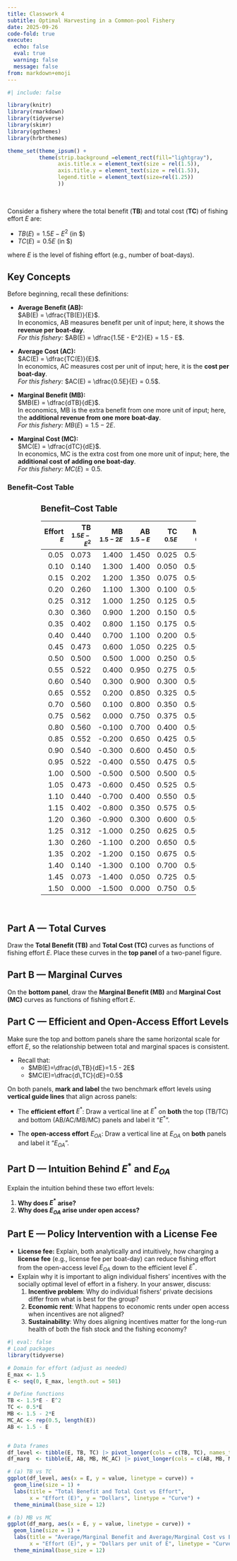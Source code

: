 ```yaml
---
title: Classwork 4
subtitle: Optimal Harvesting in a Common-pool Fishery
date: 2025-09-26
code-fold: true
execute: 
  echo: false
  eval: true
  warning: false
  message: false
from: markdown+emoji
---
```

```r
#| include: false

library(knitr)
library(rmarkdown)
library(tidyverse)
library(skimr)
library(ggthemes)
library(hrbrthemes)

theme_set(theme_ipsum() +
          theme(strip.background =element_rect(fill="lightgray"),
                axis.title.x = element_text(size = rel(1.5)),
                axis.title.y = element_text(size = rel(1.5)),
                legend.title = element_text(size=rel(1.25))
                ))
```


<br>

Consider a fishery where the total benefit (**TB**) and total cost (**TC**) of fishing effort $E$ are:

- $TB(E)=1.5E - E^{2}$ (in \$)
- $TC(E)=0.5E$ (in \$)

where $E$ is the level of fishing effort (e.g., number of boat-days).

## Key Concepts

Before beginning, recall these definitions:

- **Average Benefit (AB):**  
  $AB(E) = \dfrac{TB(E)}{E}$.  
  In economics, AB measures benefit per unit of input; here, it shows the **revenue per boat-day**.  
  *For this fishery:* $AB(E) = \dfrac{1.5E - E^2}{E} = 1.5 - E$.  

- **Average Cost (AC):**  
  $AC(E) = \dfrac{TC(E)}{E}$.  
  In economics, AC measures cost per unit of input; here, it is the **cost per boat-day**.  
  *For this fishery:* $AC(E) = \dfrac{0.5E}{E} = 0.5$.  

- **Marginal Benefit (MB):**  
  $MB(E) = \dfrac{dTB}{dE}$.  
  In economics, MB is the extra benefit from one more unit of input; here, the **additional revenue from one more boat-day**.  
  *For this fishery:* $MB(E) = 1.5 - 2E$.  

- **Marginal Cost (MC):**  
  $MC(E) = \dfrac{dTC}{dE}$.  
  In economics, MC is the extra cost from one more unit of input; here, the **additional cost of adding one boat-day**.  
  *For this fishery:* $MC(E) = 0.5$.  

### Benefit–Cost Table

<div style="font-size:90%; width:70%; margin:auto;">

## Benefit–Cost Table

|    Effort <br><small>$E$</small> |     TB <br><small>$1.5E - E^2$</small> |    MB <br><small>$1.5 - 2E$</small> |    AB <br><small>$1.5 - E$</small> |    TC <br><small>$0.5E$</small> |   MC <br><small>$0.5$</small> |    AC <br><small>$0.5$</small> |
|-----:|-------:|------:|------:|------:|-----:|------:|
| 0.05 |  0.073 |  1.400 | 1.450 | 0.025 | 0.500 | 0.500 |
| 0.10 |  0.140 |  1.300 | 1.400 | 0.050 | 0.500 | 0.500 |
| 0.15 |  0.202 |  1.200 | 1.350 | 0.075 | 0.500 | 0.500 |
| 0.20 |  0.260 |  1.100 | 1.300 | 0.100 | 0.500 | 0.500 |
| 0.25 |  0.312 |  1.000 | 1.250 | 0.125 | 0.500 | 0.500 |
| 0.30 |  0.360 |  0.900 | 1.200 | 0.150 | 0.500 | 0.500 |
| 0.35 |  0.402 |  0.800 | 1.150 | 0.175 | 0.500 | 0.500 |
| 0.40 |  0.440 |  0.700 | 1.100 | 0.200 | 0.500 | 0.500 |
| 0.45 |  0.473 |  0.600 | 1.050 | 0.225 | 0.500 | 0.500 |
| 0.50 |  0.500 |  0.500 | 1.000 | 0.250 | 0.500 | 0.500 |
| 0.55 |  0.522 |  0.400 | 0.950 | 0.275 | 0.500 | 0.500 |
| 0.60 |  0.540 |  0.300 | 0.900 | 0.300 | 0.500 | 0.500 |
| 0.65 |  0.552 |  0.200 | 0.850 | 0.325 | 0.500 | 0.500 |
| 0.70 |  0.560 |  0.100 | 0.800 | 0.350 | 0.500 | 0.500 |
| 0.75 |  0.562 |  0.000 | 0.750 | 0.375 | 0.500 | 0.500 |
| 0.80 |  0.560 | -0.100 | 0.700 | 0.400 | 0.500 | 0.500 |
| 0.85 |  0.552 | -0.200 | 0.650 | 0.425 | 0.500 | 0.500 |
| 0.90 |  0.540 | -0.300 | 0.600 | 0.450 | 0.500 | 0.500 |
| 0.95 |  0.522 | -0.400 | 0.550 | 0.475 | 0.500 | 0.500 |
| 1.00 |  0.500 | -0.500 | 0.500 | 0.500 | 0.500 | 0.500 |
| 1.05 |  0.473 | -0.600 | 0.450 | 0.525 | 0.500 | 0.500 |
| 1.10 |  0.440 | -0.700 | 0.400 | 0.550 | 0.500 | 0.500 |
| 1.15 |  0.402 | -0.800 | 0.350 | 0.575 | 0.500 | 0.500 |
| 1.20 |  0.360 | -0.900 | 0.300 | 0.600 | 0.500 | 0.500 |
| 1.25 |  0.312 | -1.000 | 0.250 | 0.625 | 0.500 | 0.500 |
| 1.30 |  0.260 | -1.100 | 0.200 | 0.650 | 0.500 | 0.500 |
| 1.35 |  0.202 | -1.200 | 0.150 | 0.675 | 0.500 | 0.500 |
| 1.40 |  0.140 | -1.300 | 0.100 | 0.700 | 0.500 | 0.500 |
| 1.45 |  0.073 | -1.400 | 0.050 | 0.725 | 0.500 | 0.500 |
| 1.50 |  0.000 | -1.500 | 0.000 | 0.750 | 0.500 | 0.500 |

</div>

<br>

## Part A — Total Curves
Draw the **Total Benefit (TB)** and **Total Cost (TC)** curves as functions of fishing effort $E$.  Place these curves in the **top panel** of a two-panel figure.

## Part B — Marginal Curves
On the **bottom panel**, draw the **Marginal Benefit (MB)** and **Marginal Cost (MC)** curves as functions of fishing effort $E$.  

## Part C — Efficient and Open-Access Effort Levels
Make sure the top and bottom panels share the same horizontal scale for effort $E$, so the relationship between total and marginal spaces is consistent.

- Recall that:
  - $MB(E)=\dfrac{d\,TB}{dE}=1.5 - 2E$
  - $MC(E)=\dfrac{d\,TC}{dE}=0.5$

On both panels, **mark and label** the two benchmark effort levels using **vertical guide lines** that align across panels:

- The **efficient effort** $E^*$:
  Draw a vertical line at $E^*$ on **both** the top (TB/TC) and bottom (AB/AC/MB/MC) panels and label it “$E^*$”.

- The **open-access effort** $E_{OA}$:
  Draw a vertical line at $E_{OA}$ on **both** panels and label it “$E_{OA}$”.


## Part D — Intuition Behind $E^*$ and $E_{OA}$
Explain the intuition behind these two effort levels:

1. **Why does $E^*$ arise?**  
2. **Why does $E_{OA}$ arise under open access?**  


## Part E — Policy Intervention with a License Fee
- **License fee:** Explain, both analytically and intuitively, how charging a **license fee** (e.g., license fee per boat-day) can reduce fishing effort from the open-access level $E_{OA}$ down to the efficient level $E^*$.  
- Explain why it is important to align individual fishers’ incentives with the socially optimal level of effort in a fishery. In your answer, discuss:
	1.	**Incentive problem**: Why do individual fishers’ private decisions differ from what is best for the group?
	2.	**Economic rent**: What happens to economic rents under open access when incentives are not aligned?
	3.	**Sustainability**: Why does aligning incentives matter for the long-run health of both the fish stock and the fishing economy?

```r
#| eval: false
# Load packages
library(tidyverse)

# Domain for effort (adjust as needed)
E_max <- 1.5
E <- seq(0, E_max, length.out = 501)

# Define functions
TB <- 1.5*E - E^2
TC <- 0.5*E
MB <- 1.5 - 2*E
MC_AC <- rep(0.5, length(E))
AB <- 1.5 - E


# Data frames
df_level <- tibble(E, TB, TC) |> pivot_longer(cols = c(TB, TC), names_to = "curve", values_to = "value")
df_marg  <- tibble(E, AB, MB, MC_AC) |> pivot_longer(cols = c(AB, MB, MC_AC), names_to = "curve", values_to = "value") |> mutate(curve = ifelse(curve == 'MC_AC', 'AC & MC', curve))

# (a) TB vs TC
ggplot(df_level, aes(x = E, y = value, linetype = curve)) +
  geom_line(size = 1) +
  labs(title = "Total Benefit and Total Cost vs Effort",
       x = "Effort (E)", y = "Dollars", linetype = "Curve") +
  theme_minimal(base_size = 12)

# (b) MB vs MC
ggplot(df_marg, aes(x = E, y = value, linetype = curve)) +
  geom_line(size = 1) +
  labs(title = "Average/Marginal Benefit and Average/Marginal Cost vs Effort",
       x = "Effort (E)", y = "Dollars per unit of E", linetype = "Curve") +
  theme_minimal(base_size = 12)
```


